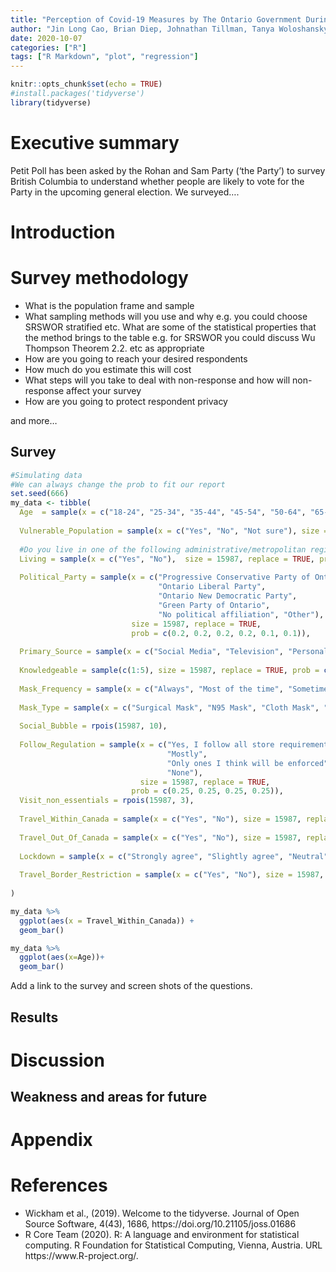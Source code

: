 ```yaml
---
title: "Perception of Covid-19 Measures by The Ontario Government During the Second Wave"
author: "Jin Long Cao, Brian Diep, Johnathan Tillman, Tanya Woloshansky"
date: 2020-10-07
categories: ["R"]
tags: ["R Markdown", "plot", "regression"]
---
```


```r
knitr::opts_chunk$set(echo = TRUE)
#install.packages('tidyverse')
library(tidyverse)
```

# Executive summary

Petit Poll has been asked by the Rohan and Sam Party ('the Party') to survey British Columbia to understand whether people are likely to vote for the Party in the upcoming general election. We surveyed....

# Introduction


# Survey methodology 

- What is the population frame and sample
- What sampling methods will you use and why e.g. you could choose SRSWOR stratified etc. What are some of the statistical properties that the method brings to the table e.g. for SRSWOR you could discuss Wu Thompson Theorem 2.2. etc as appropriate
- How are you going to reach your desired respondents
- How much do you estimate this will cost
- What steps will you take to deal with non-response and how will non-response affect your survey
- How are you going to protect respondent privacy


and more...

## Survey
```r
#Simulating data
#We can always change the prob to fit our report
set.seed(666)
my_data <- tibble(
  Age  = sample(x = c("18-24", "25-34", "35-44", "45-54", "50-64", "65-74", "75-100"), size = 15987, replace = TRUE, prob = c(0.2, 0.225, 0.15, 0.20, .105, 0.07, 0.05)),
  
  Vulnerable_Population = sample(x = c("Yes", "No", "Not sure"), size = 15987, replace = TRUE, prob = c(0.2, 0.7, 0.1)),
  
  #Do you live in one of the following administrative/metropolitan regions
  Living = sample(x = c("Yes", "No"),  size = 15987, replace = TRUE, prob = c(0.8, 0.2)),
  
  Political_Party = sample(x = c("Progressive Conservative Party of Ontario",
                                 "Ontario Liberal Party",
                                 "Ontario New Democratic Party",
                                 "Green Party of Ontario",
                                 "No political affiliation", "Other"),
                           size = 15987, replace = TRUE, 
                           prob = c(0.2, 0.2, 0.2, 0.2, 0.1, 0.1)),
  
  Primary_Source = sample(x = c("Social Media", "Television", "Personal Research on the Internet", "Newspaper", "Family and Friends", "Other"), size = 15987, replace = TRUE, prob = c(0.3, 0.15, 0.2, 0.05, 0.25, 0.05)),
  
  Knowledgeable = sample(c(1:5), size = 15987, replace = TRUE, prob = c(0.25, 0.15, 0.1, 0.2, 0.3)),
  
  Mask_Frequency = sample(x = c("Always", "Most of the time", "Sometimes", "Rarely", "Never"), size = 15987, replace = TRUE, prob = c(0.25, 0.3, 0.2, 0.15, 0.1)),
  
  Mask_Type = sample(x = c("Surgical Mask", "N95 Mask", "Cloth Mask", "Other"), size = 15987, replace = TRUE, prob = c(0.35, 0.25, 0.3, 0.1)),
  
  Social_Bubble = rpois(15987, 10),
  
  Follow_Regulation = sample(x = c("Yes, I follow all store requirements",
                                   "Mostly",
                                   "Only ones I think will be enforced",
                                   "None"),
                             size = 15987, replace = TRUE, 
                           prob = c(0.25, 0.25, 0.25, 0.25)),
  Visit_non_essentials = rpois(15987, 3),
  
  Travel_Within_Canada = sample(x = c("Yes", "No"), size = 15987, replace = TRUE, prob = c(0.7066, 0.2934)), 
  
  Travel_Out_Of_Canada = sample(x = c("Yes", "No"), size = 15987, replace = TRUE, prob = c(0.98743, 0.01257)),
  
  Lockdown = sample(x = c("Strongly agree", "Slightly agree", "Neutral", "Slightly disagree", "Strongly disagree"), size = 15987, replace = TRUE, prob = c(0.20, 0.20, 0.2, 0.2, 0.2)),
  
  Travel_Border_Restriction = sample(x = c("Yes", "No"), size = 15987, replace = TRUE, prob = c(0.98743, 0.01257))
  
)

my_data %>% 
  ggplot(aes(x = Travel_Within_Canada)) +
  geom_bar()

my_data %>% 
  ggplot(aes(x=Age))+
  geom_bar()


```

Add a link to the survey and screen shots of the questions.



## Results


# Discussion 

## Weakness and areas for future


# Appendix


# References

- Wickham et al., (2019). Welcome to the tidyverse. Journal of Open
  Source Software, 4(43), 1686, https://doi.org/10.21105/joss.01686
- R Core Team (2020). R: A language and environment for statistical
  computing. R Foundation for Statistical Computing, Vienna, Austria.
  URL https://www.R-project.org/.
